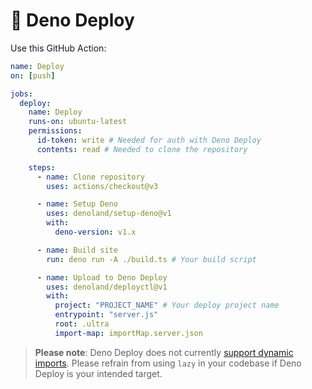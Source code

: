 # 🦕 Deno Deploy

Use this GitHub Action:

```yml
name: Deploy
on: [push]

jobs:
  deploy:
    name: Deploy
    runs-on: ubuntu-latest
    permissions:
      id-token: write # Needed for auth with Deno Deploy
      contents: read # Needed to clone the repository

    steps:
      - name: Clone repository
        uses: actions/checkout@v3

      - name: Setup Deno
        uses: denoland/setup-deno@v1
        with:
          deno-version: v1.x

      - name: Build site
        run: deno run -A ./build.ts # Your build script

      - name: Upload to Deno Deploy
        uses: denoland/deployctl@v1
        with:
          project: "PROJECT_NAME" # Your deploy project name
          entrypoint: "server.js"
          root: .ultra
          import-map: importMap.server.json
```

> **Please note**: Deno Deploy does not currently [support dynamic imports](https://github.com/denoland/deploy_feedback/issues/1). Please refrain from using `lazy` in your codebase if Deno Deploy is your intended target.
